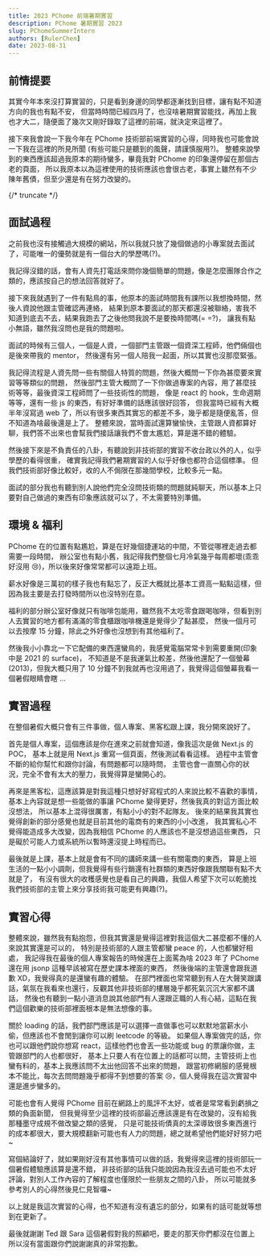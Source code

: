 ```yaml
---
title: 2023 PChome 前端暑期實習
description: PChome 暑期實習 2023
slug: PChomeSummerIntern
authors: [RulerChen]
date: 2023-08-31
---
```


<head>
  <meta name="keywords" content="PChome實習, PChome暑期實習心得, PChome 2023 前端實習" />
</head>

## 前情提要

其實今年本來沒打算實習的，只是看到身邊的同學都逐漸找到目標，讓有點不知道方向的我也有點不安，
但當時時間已經四月了，也沒啥暑期實習能找，再加上我也才大二，隨便面了幾次又剛好錄取了這裡的前端，就決定來這裡了。

接下來我會說一下我今年在 PChome 技術部前端實習的心得，同時我也可能會說一下我在這裡的所見所聞 (有些可能只是聽到的風聲，請謹慎服用?)。
整體來說學到的東西應該超過我原本的期待蠻多，畢竟我對 PChome 的印象還停留在那個古老的頁面，
所以我原本以為這裡使用的技術應該也會很古老，事實上雖然有不少陳年舊債，但至少還是有在努力改變的。

{/* truncate */}

## 面試過程

之前我也沒有接觸過大規模的網站，所以我就只放了幾個做過的小專案就去面試了，可能唯一的優勢就是有一個台大的學歷嗎(?)。

我記得沒錯的話，會有人資先打電話來問你幾個簡單的問題，像是怎麼團隊合作之類的，應該按自己的想法回答就好了。

接下來我就遇到了一件有點鳥的事，他原本的面試時間我有課所以我想換時間，然後人資說他跟主管確認再連絡，
結果到原本要面試的那天都還沒被聯絡，害我不知道到底去不去，結果我跑去了之後他問我說不是要換時間嗎(= =?)，
讓我有點小無語，雖然我沒問也是我的問題啦。

面試的時候有三個人，一個是人資，一個部門主管跟一個資深工程師，他們倆個也是後來帶我的 mentor，
然後還有另一個人陪我一起面，所以其實也沒那麼緊張。

我記得流程是人資先問一些有關個人特質的問題，然後大概問一下你為甚麼要來實習等等類似的問題，
然後部門主管大概問了一下你做過專案的內容，用了甚麼技術等等，最後資深工程師問了一些技術性的問題，
像是 react 的 hook，生命週期等等，還有一些 js 的東西，有好好準備的話應該很好回答，
但我當時已經有大概半年沒寫過 web 了，所以有很多東西其實忘的都差不多，幾乎都是隨便亂答，但不知道為啥最後還是上了。
整體來說，當時面試還算蠻愉快，主管跟人資都算好聊，我們答不出來也會幫我們接話讓我們不會太尷尬，算是還不錯的體驗。

然後接下來是不負責任的八卦，有聽說到非技術部的實習不收台政以外的人，似乎學歷的看得很重，
確實我記得我們暑期實習的人似乎好像也都符合這個標準。
但我們技術部好像比較好，收的人不侷限在那幾間學校，比較多元一點。

面試的部分我也有聽到別人說他們完全沒問技術類的問題就純聊天，所以基本上只要對自己做過的東西有印象應該就可以了，不太需要特別準備。

## 環境 & 福利

PChome 在的位置有點尷尬，算是在好幾個捷運站的中間，不管從哪裡走過去都需要一段時間，
辦公室也有點小舊，我記得我們整個七月冷氣幾乎每周都壞(乖乖好沒用 😢)，所以後來好像常常都可以遠距上班。

薪水好像是三萬初的樣子我也有點忘了，反正大概就比基本工資高一點點這樣，但因為我主要是去打發時間所以也沒特別在意。

福利的部分辦公室好像就只有咖啡包能用，雖然我不太吃零食跟喝咖啡，但看到別人去實習的地方都有滿滿的零食櫃跟咖啡機還是覺得少了點甚麼，
然後一個月可以去按摩 15 分鐘，除此之外好像也沒想到有其他福利了。

然後我小小靠北一下它配備的東西還蠻鳥的，我感覺電腦常常卡到需要重開(印象中是 2021 的 surface)，
不知道是不是我運氣比較差，然後他還配了一個螢幕(2013)，但我大概只用了 10 分鐘不到我就再也沒用過了，我覺得這個螢幕我看一個暑假眼睛會瞎 ...

## 實習過程

在整個暑假大概只會有三件事做，個人專案、黑客松跟上課，我分開來說好了。

首先是個人專案，這個應該是你在進來之前就會知道，像我這次是做 Next.js 的 POC，
基本上就是用 Next.js 重寫一個頁面，然後測試看看這樣。
過程中主管會不斷的給你幫忙和跟你討論，有問題都可以隨時問，
主管也會一直關心你的狀況，完全不會有太大的壓力，我覺得算是蠻開心的。

再來是黑客松，這應該算是對我這種只想好好寫程式的人來說比較不喜歡的事情，
基本上內容就是想一些能做的事讓 PChome 變得更好，然後我真的對這方面比較沒想法，
所以基本上混得很厲害，有點小小的對不起隊友。
後來的結果我其實也覺得創新的部分感覺也就是目前其他的電商有的東西的小小改進，
我其實私心不覺得能造成多大改變，因為我相信 PChome 的人應該也不是沒想過這些東西，
只是礙於可能人力或系統所以暫時還沒提上時程而已。

最後就是上課，基本上就是會有不同的講師來講一些有關電商的東西，
算是上班生活的一點小小調劑，但我覺得有些行銷還有社群類的東西好像跟我關聯有點不大就是了，
有沒有很大的收穫感覺也是看自己的興趣，我個人希望下次可以乾脆找我們技術部的主管上來分享技術我可能更有興趣(?)。

## 實習心得

整體來說，雖然我有點抱怨，但我其實還是覺得這裡對我這個大二甚麼都不懂的人來說其實還是可以的，
特別是技術部的人跟主管都蠻 peace 的，人也都蠻好相處，
我記得我在最後的個人專案報告的時候還在上面罵為啥 2023 年了 PChome 還在用 jsonp 這種早該被寫在歷史課本裡面的東西，
然後後端的主管還會跟我道歉 XD，我覺得真的是還蠻有趣的體驗。
在部門裡面也常常聽到有人在大聲笑跟講話，氣氛在我看來也還行，反觀其他非技術部的樓層幾乎都死氣沉沉大家都不講話，
然後也有聽到一點小道消息說其他部門有人還跟正職的人有心結，這點在我們這個歡樂的技術部裡面根本是無法想像的事。

關於 loading 的話，我們部門應該是可以選擇一直做事也可以默默地當薪水小偷，但應該也不會閒到讓你可以刷 leetcode 的等級。
如果個人專案做完的話，你也可以跟他們說你想寫 react，這樣他們也會丟一些功能或 bug 的票讓你做，主管跟部門的人也都很好，
基本上只要人有在位置上的話都可以問，主管技術上也蠻有料的，基本上我應該問不太出他回答不出來的問題，
跟當初修網服的感覺根本不能比，每次去問問題幾乎都得不到想要的答案 😢，個人覺得我在這次實習中還是進步蠻多的。

可能也會有人覺得 PChome 目前在網路上的風評不太好，或者是常常看到虧損之類的負面新聞，
但我覺得至少這裡的技術部最近應該還是有在改變的，沒有給我那種墨守成規不做改變之類的感覺，
只是可能技術債真的太深導致很多東西進行的成本都很大，要大規模翻新可能也有人力的問題，總之就希望他們能好好努力吧~

寫個結論好了，就如果剛好沒有其他事情可以做的話，我覺得來這裡的技術部玩一個暑假體驗應該算是還不錯，
非技術部的話我只能說因為我沒去過可能也不太好評論，對別人工作內容的了解程度也僅限於一些朋友之間的八卦，
所以可能就多參考別人的心得然後見仁見智囉~

以上就是我這次實習的心得，也不知道有沒有遺忘的部分，如果有的話可能就等想到在更新了。

最後就謝謝 Ted 跟 Sara 這個暑假對我的照顧吧，要走的那天你們都沒在位置上所以沒有當面跟你們說謝謝真的非常抱歉。
